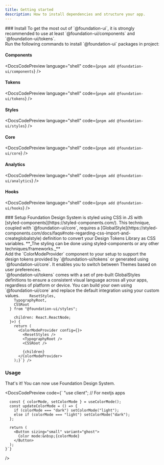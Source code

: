 ```yaml
---
title: Getting started
description: How to install dependencies and structure your app.
---
```


<DocsSection>
### Install

<DocsTextBlock>
  To get the most out of `@foundation-ui`, it is strongly recommended to use at
  least `@foundation-ui/components` and `@foundation-ui/tokens`.
</DocsTextBlock>
<br />
<DocsTextBlock>
  Run the following commands to install `@foundation-ui` packages in project:
</DocsTextBlock>

<br />

#### Components

<DocsCodePreview language="shell" code={`pnpm add @foundation-ui/components`} />

#### Tokens

<DocsCodePreview language="shell" code={`pnpm add @foundation-ui/tokens`} />

#### Styles

<DocsCodePreview language="shell" code={`pnpm add @foundation-ui/styles`} />

#### Core

<DocsCodePreview language="shell" code={`pnpm add @foundation-ui/core`} />

#### Analytics

<DocsCodePreview language="shell" code={`pnpm add @foundation-ui/analytics`} />

#### Hooks

  <DocsCodePreview language="shell" code={`pnpm add @foundation-ui/hooks`} />
</DocsSection>

<DocsSection>
  ### Setup
  <DocsTextBlock>
    Foundation Design System is styled using CSS in JS with
    [styled-components](https://styled-components.com/). This technique, coupled
    with `@foundation-ui/core`, requires a
    [GlobalStyle](https://styled-components.com/docs/faqs#note-regarding-css-import-and-createglobalstyle)
    definition to convert your Design Tokens Library as CSS variables.
     **_The styling can be done using styled-components or any other techniques/frameworks._**
  </DocsTextBlock>

  <br />
  <DocsTextBlock>
    Add the `ColorModeProvider` component to your setup to support the design tokens
    provided by `@foundation-ui/tokens` or generated using `@foundation-ui/core`.
    It enables you to switch between Themes based on user preferences.
  </DocsTextBlock>
  <br />
  <DocsTextBlock className="m-b-medium-60">
    `@foundation-ui/tokens` comes with a set of pre-built GlobalStyles
    definitions to ensure a consistent visual language across all your apps,
    regardless of platform or device. You can build your own using `@foundation-ui/core` and replace the default integration using your custom values.
  </DocsTextBlock>
  <DocsCodePreview
    code={`
      "use client"; // For nextjs apps


        ResetStyles,
        TypographyRoot,
        CSSRoot
      } from "@foundation-ui/styles";

        children: React.ReactNode;
      }>) {
        return (
          <ColorModeProvider config={}>
            <ResetStyles />
            <TypographyRoot />
            <CSSRoot />

            {children}
          </ColorModeProvider>
        );}`} />

</DocsSection>

<DocsSection>

### Usage

<DocsTextBlock className="m-b-medium-60">
  That's it! You can now use Foundation Design System.
</DocsTextBlock>

<DocsCodePreview
  code={`
    "use client"; // For nextjs apps


      const { colorMode, setColorMode } = useColorMode();
      const updateColorMode = () => {
        if (colorMode === "dark") setColorMode("light");
        else if (colorMode === "light") setColorMode("dark");
      };

      return (
        <Button sizing="small" variant="ghost">
          Color mode:&nbsp;{colorMode}
        </Button>
      );
    }`}

/>

</DocsSection>

<DocsFooter prev="/docs/introduction" next="/docs/components/installation" />
